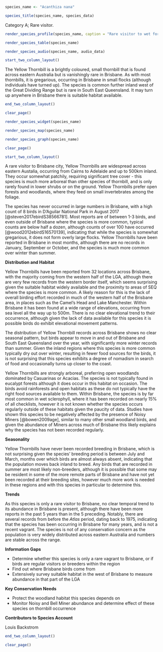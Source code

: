 ```r
species_name <- "Acanthiza nana"
```

```r
species_title(species_name, species_data)
```

Category A; Rare visitor.

```r
render_species_profile(species_name, caption = "Rare visitor to wet forests across Brisbane. More records over winter, suggesting seasonal movements into the region, but very sporadic abundance year-by-year. Not of any conservation in Brisbane or across Australia.")
```

```r
render_species_table(species_name)
```

```r
render_species_audio(species_name, audio_data)
```

```r
start_two_column_layout()
```

The Yellow Thornbill is a brightly coloured, small thornbill that is found across eastern Australia but is vanishingly rare in Brisbane. As with most thornbills, it is gregarious, occurring in Brisbane in small flocks (although individuals have turned up). The species is common further inland west of the Great Dividing Range but is rare in South East Queensland. It may turn up anywhere in Brisbane there is suitable habitat available.

```r
end_two_column_layout()
```

```r
clear_page()
```

```r
render_species_widget(species_name)
```

```r
render_species_map(species_name)
```

```r
render_species_graph(species_name)
```

```r
clear_page()
```

```r
start_two_column_layout()
```

A rare visitor to Brisbane city, Yellow Thornbills are widespread across eastern Austalia, occurring from Cairns to Adelaide and up to 500km inland. They occur somewhat patchily, requiring significant tree cover - this species is much more arboreal than other species of thornbill, and is only rarely found in lower shrubs or on the ground. Yellow Thornbills prefer open forests and woodlands, where they feed on small invertebrates among the foliage.

The species has never occurred in large numbers in Brisbane, with a high count of 8 birds in D'Aguilar National Park in August 2017 [@steven2017ebirdS38566781]. Most reports are of between 1-3 birds, and even outside of Brisbane where the species is more common, typical counts are below half a dozen, although counts of over 100 have occurred [@wood2012ebirdS16570139], indicating that while the species is somewhat gregarious, it does not form overly large flocks. Yellow Thornbills have been reported in Brisbane in most months, although there are no records in January, September or October, and the species is much more common over winter than summer.

**Distribution and Habitat**

Yellow Thornbills have been reported from 32 locations across Brisbane, with the majority coming from the western half of the LGA, although there are very few records from the western border itself, which seems surprising given the suitable habitat widely available and the proximity to areas of SEQ where the species is more common. A likely reason for this is the lack of overall birding effort recorded in much of the western half of the Brisbane area, in places such as the Camel's Head and Lake Manchester. Within Brisbane it has been found at a wide range of elevations, occurring from sea level all the way up to 500m. There is no clear elevational trend to their occurrence, although given the lack of data available for this species it is possible birds do exhibit elevational movement patterns.

The distribution of Yellow Thornbill records across Brisbane shows no clear seasonal pattern, but birds appear to move in and out of Brisbane and South East Queensland over the year, with significantly more winter records than summer. Given the inland regions where this species is more common typically dry out over winter, resulting in fewer food sources for the birds, it is not surprising that this species exhibits a degree of nomadism in search of food and occasionally turns up closer to the coast.

Yellow Thornbills are strongly arboreal, preferring open woodlands dominated by Casuarinas or Acacias. The species is not typically found in eucalypt forests although it does occur in this habitat on occasion. The birds avoid rainforests and open habitats as these do not typically have the right food sources available to them. Within Brisbane, the species is by far most common in wet sclerophyll, where it has been recorded on nearly 15% of all checklists, however it is not known whether the species occurs regularly outside of these habitats given the paucity of data. Studies have shown this species to be negatively affected by the presence of Noisy Miners [@bowen2009age], similar to many other small woodland birds, and given the abundance of Miners across much of Brisbane this likely explains why the species has not been recorded regularly.

**Seasonality**

Yellow Thornbills have never been recorded breeding in Brisbane, which is not surprising given the species' breeding period is between July and March, months over which birds are almost always absent, indicating that the population moves back inland to breed. Any birds that are recorded in summer are most likely non-breeders, although it is possible that some may be resident in some of the more remote parts of Brisbane and have not yet been recorded at their breeding sites, however much more work is needed in these regions and with this species in particular to determine this.

**Trends**

As this species is only a rare visitor to Brisbane, no clear temporal trend to its abundance in Brisbane is present, although there have been more reports in the past 5 years than in the 5 preceding. Notably, there are several records from before the _Atlas_ period, dating back to 1975, indicating that the species has been occurring in Brisbane for many years, and is not a recent vagrant. The species is not of any conservation concern as the population is very widely distributed across eastern Australia and numbers are stable across the range.

**Information Gaps**

- Determine whether this species is only a rare vagrant to Brisbane, or if birds are regular visitors or breeders within the region
- Find out where Brisbane birds come from
- Extensively survey suitable habitat in the west of Brisbane to measure abundance in that part of the LGA

**Key Conservation Needs**

- Protect the woodland habitat this species depends on
- Monitor Noisy and Bell Miner abundance and determine effect of these species on thornbill occurrence

**Contributors to Species Account**

Louis Backstrom

```r
end_two_column_layout()
```

```r
clear_page()
```
